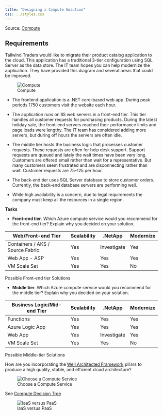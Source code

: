 ```yaml
---
title: "Designing a Compute Solution"
css: ../styles.css
---
```


Source: [Compute](https://microsoftlearning.github.io/AZ-305-DesigningMicrosoftAzureInfrastructureSolutions/Instructions/CaseStudy/02-Compute.html)

<h2>Requirements</h2>

Tailwind Traders would like to migrate their product catalog application to the cloud. This application has a traditional 3-tier configuration using SQL Server as the data store. The IT team hopes you can help modernize the application. They have provided this diagram and several areas that could be improved.

![Compute](../images/compute.png){.center .image-large}

- The frontend application is a .NET core-based web app. During peak periods 1750 customers visit the website each hour.

- The application runs on IIS web servers in a front-end tier. This tier handles all customer requests for purchasing products. During the latest holiday sale, the front-end servers reached their performance limits and page loads were lengthy. The IT team has considered adding more servers, but during off hours the servers are often idle.

- The middle tier hosts the business logic that processes customer requests. These requests are often for help desk support. Support requests are queued and lately the wait times have been very long. Customers are offered email rather than wait for a representative. But many customers seem frustrated and are disconnecting rather than wait. Customer requests are 75-125 per hour.

- The back-end tier uses SQL Server database to store customer orders. Currently, the back-end database servers are performing well.

- While high availability is a concern, due to legal requirements the company must keep all the resources in a single region.

**Tasks**

- **Front-end tier**. Which Azure compute service would you recommend for the front-end tier? Explain why you decided on your solution.

|Web/Front-end Tier|Scalability|.NetApp|Modernize|
|--|--|--|--|
|Containers / AKS / Source Fabric| Yes | Investigate | Yes |
|Web App - ASP| Yes  | Yes | Yes |
|VM Scale Set| Yes | Yes | No |
Possible Front-end tier Solutions

- **Middle tier**. Which Azure compute service would you recommend for the middle tier? Explain why you decided on your solution.

|Business Logic/Mid-end Tier|Scalability|.NetApp|Modernize|
|--|--|--|--|
|Functions| Yes | Yes | Yes |
|Azure Logic App| Yes  | Yes | Yes |
|Web App| Yes | Investigate | Yes |
|VM Scale Set| Yes | Yes | No |
Possible Middle-tier Solutions

How are you incorporating the [Well Architected Framework](https://learn.microsoft.com/en-us/azure/well-architected/) pillars to produce a high quality, stable, and efficient cloud architecture?

![Choose a Compute Service](../images/choose_a_compute_service.png){.center .image-extra-large}

See [Compute Decision Tree](https://learn.microsoft.com/en-us/azure/architecture/guide/technology-choices/compute-decision-tree)

![IaaS versus PaaS](../images/iaas_versus_paas.png){.center .image-large}

